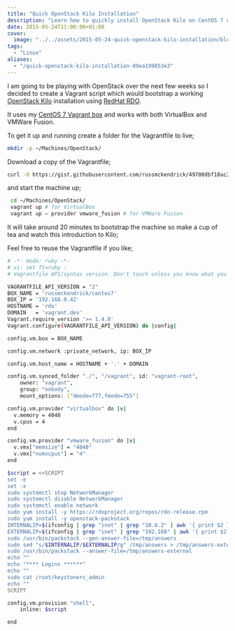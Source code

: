 ```yaml
---
title: "Quick OpenStack Kilo Installation"
description: "Learn how to quickly install OpenStack Kilo on CentOS 7 using Vagrant and RedHat RDO. Follow step-by-step instructions for setting up a test environment."
date: 2015-05-24T11:00:00+01:00
cover:
  image: "../../assets/2015-05-24-quick-openstack-kilo-installation/blog-cover-2015-05-24-quick-openstack-kilo-installation.png"
tags:
  - "Linux"
aliases:
  - "/quick-openstack-kilo-installation-89ea199853e3"
---
```


I am going to be playing with OpenStack over the next few weeks so I decided to create a Vagrant script which would bootstrap a working [OpenStack Kilo](https://wiki.openstack.org/wiki/ReleaseNotes/Kilo) installation using [RedHat RDO](https://www.rdoproject.org/ "RDO Project").

It uses my [CentOS 7 Vagrant box](https://vagrantcloud.com/russmckendrick/boxes/centos7) and works with both VirtualBox and VMWare Fusion.

To get it up and running create a folder for the Vagrantfile to live;

```bash frame="terminal" title="Quick OpenStack Kilo Installation 1/4"
mkdir -p ~/Machines/OpenStack/
```


Download a copy of the Vagrantfile;

```bash frame="terminal" title="Quick OpenStack Kilo Installation 2/4"
curl -O https://gist.githubusercontent.com/russmckendrick/49700dbf18ac2d7fbbfa/raw/46c367fa9d257bab46affe15a19904c9d5171be9/Vagrantfile > ~/Machines/OpenStack/Vagrantfile
```


and start the machine up;

```bash frame="terminal" title="Quick OpenStack Kilo Installation 3/4"
 cd ~/Machines/OpenStack/
 vagrant up # for VirtualBox
 vagrant up — provider vmware_fusion # for VMWare Fusion
```


It will take around 20 minutes to bootstrap the machine so make a cup of tea and watch this introduction to Kilo;

Feel free to reuse the Vagrantfile if you like;

```bash frame="terminal" title="Quick OpenStack Kilo Installation 4/4"
# -*- mode: ruby -*-
# vi: set ft=ruby :
# Vagrantfile API/syntax version. Don't touch unless you know what you're doing!

VAGRANTFILE_API_VERSION = "2"
BOX_NAME = 'russmckendrick/centos7'
BOX_IP = '192.168.0.42'
HOSTNAME = 'rdo'
DOMAIN   = 'vagrant.dev'
Vagrant.require_version '>= 1.4.0'
Vagrant.configure(VAGRANTFILE_API_VERSION) do |config|

config.vm.box = BOX_NAME

config.vm.network :private_network, ip: BOX_IP

config.vm.host_name = HOSTNAME + '.' + DOMAIN

config.vm.synced_folder "./", "/vagrant", id: "vagrant-root",
    owner: "vagrant",
    group: "nobody",
    mount_options: ["dmode=777,fmode=755"]

config.vm.provider "virtualbox" do |v|
  v.memory = 4048
  v.cpus = 4
end

config.vm.provider "vmware_fusion" do |v|
  v.vmx["memsize"] = "4048"
  v.vmx["numvcpus"] = "4"
end

$script = <<SCRIPT
set -e
set -x
sudo systemctl stop NetworkManager
sudo systemctl disable NetworkManager
sudo systemctl enable network
sudo yum install -y https://rdoproject.org/repos/rdo-release.rpm
sudo yum install -y openstack-packstack
INTERNALIP=$(ifconfig | grep "inet" | grep "10.0.2" | awk '{ print $2 }')
EXTERNALIP=$(ifconfig | grep "inet" | grep "192.168" | awk '{ print $2 }')
sudo /usr/bin/packstack --gen-answer-file=/tmp/answers
sudo sed "s/$INTERNALIP/$EXTERNALIP/g" /tmp/answers > /tmp/answers-external
sudo /usr/bin/packstack --answer-file=/tmp/answers-external
echo ""
echo "**** Logins ******"
echo ""
sudo cat /root/keystonerc_admin
echo ""
SCRIPT

config.vm.provision "shell",
    inline: $script

end
```

